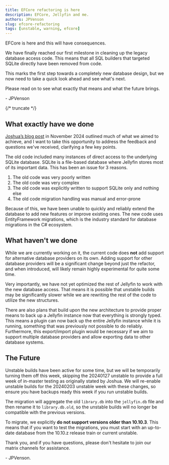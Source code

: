 ```yaml
---
title: EFCore refactoring is here
description: EFCore, Jellyfin and me.
authors: JPVenson
slug: efcore-refactoring
tags: [unstable, warning, efcore]
---
```


EFCore is here and this will have consequences.

We have finally reached our first milestone in cleaning up the legacy database access code. This means that all SQL builders that targeted SQLite directly have been removed from code.  

This marks the first step towards a completely new database design, but we now need to take a quick look ahead and see what's next.

Please read on to see what exactly that means and what the future brings.

\- JPVenson

{/* truncate */}

## What exactly have we done

[Joshua’s blog post](../../2024/11-03-efcore-refactoring-incoming/index.mdx) in November 2024 outlined much of what we aimed to achieve, and I want to take this opportunity to address the feedback and questions we've received, clarifying a few key points.  

The old code included many instances of direct access to the underlying SQLite database.
SQLite is a file-based database where Jellyfin stores most of its important data.
This has been an issue for 3 reasons.
1. The old code was very poorly written
2. The old code was very complex
3. The old code was explicitly written to support SQLite only and nothing else
4. The old code migration handling was manual and error-prone

Because of this, we have been unable to quickly and reliably extend the database to add new features or improve existing ones. The new code uses EntityFramework migrations, which is the industry standard for database migrations in the C# ecosystem.  

## What haven't we done

While we are currently working on it, the current code does __not__ add support for alternative database providers on its own. 
Adding support for other database providers will be a significant change beyond just the refactor, and when introduced, will likely remain highly experimental for quite some time.  

Very importantly, we have not yet optimized the rest of Jellyfin to work with the new database access. That means it is possible that unstable builds may be significantly slower while we are rewriting the rest of the code to utilize the new structures.  

There are also plans that build upon the new architecture to provide proper means to back up a Jellyfin instance now that everything is strongly typed. This means a plugin can now back up the entire Jellyfin instance while it is running, something that was previously not possible to do reliably.
Furthermore, this export/import plugin would be necessary if we aim to support multiple database providers and allow exporting data to other database systems.

## The Future

Unstable builds have been active for some time, but we will be temporarily turning them off this week, skipping the 20240127 unstable to provide a full week of in-master testing as originally stated by Joshua. We will re-enable unstable builds for the 20240203 unstable week with these changes, so ensure you have backups ready this week if you run unstable builds.

The migration will aggregate the old `library.db` into the `jellyfin.db` file and then rename it to `library.db.old`, so the unstable builds will no longer be compatible with the previous versions.  

To migrate, we explicitly __do not support versions older than 10.10.3__. This means that if you want to test the migrations, you must start with an up-to-date database from the 10.10.z release train or current unstable.

Thank you, and if you have questions, please don't hesitate to join our matrix channels for assistance.  


\- JPVenson.

